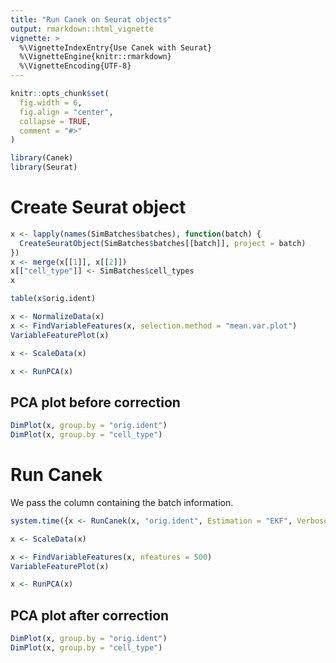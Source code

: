 ```yaml
---
title: "Run Canek on Seurat objects"
output: rmarkdown::html_vignette
vignette: >
  %\VignetteIndexEntry{Use Canek with Seurat}
  %\VignetteEngine{knitr::rmarkdown}
  %\VignetteEncoding{UTF-8}
---
```


```r
knitr::opts_chunk$set(
  fig.width = 6,
  fig.align = "center",
  collapse = TRUE,
  comment = "#>"
)
```

```r
library(Canek)
library(Seurat)
```

# Create Seurat object

```r
x <- lapply(names(SimBatches$batches), function(batch) {
  CreateSeuratObject(SimBatches$batches[[batch]], project = batch) 
})
x <- merge(x[[1]], x[[2]])
x[["cell_type"]] <- SimBatches$cell_types
x
```


```r
table(x$orig.ident)
```


```r
x <- NormalizeData(x)
x <- FindVariableFeatures(x, selection.method = "mean.var.plot")
VariableFeaturePlot(x)
```


```r
x <- ScaleData(x)
```


```r
x <- RunPCA(x)
```


## PCA plot before correction

```r
DimPlot(x, group.by = "orig.ident")
DimPlot(x, group.by = "cell_type")
```

# Run Canek

We pass the column containing the batch information.

```r
system.time({x <- RunCanek(x, "orig.ident", Estimation = "EKF", Verbose = TRUE)})
```


```r
x <- ScaleData(x)
```

```r
x <- FindVariableFeatures(x, nfeatures = 500)
VariableFeaturePlot(x)
```


```r
x <- RunPCA(x)
```

## PCA plot after correction

```r
DimPlot(x, group.by = "orig.ident")
DimPlot(x, group.by = "cell_type")
```

